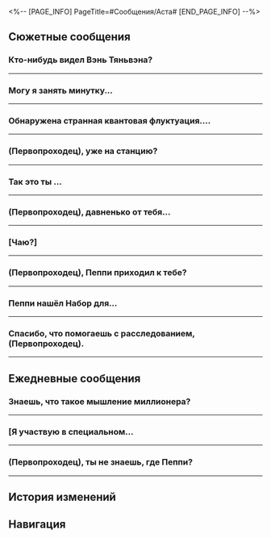<%-- [PAGE_INFO]
PageTitle=#Сообщения/Аста#
[END_PAGE_INFO] --%>
{{Сообщение Инфобокс
|id          = 1009
|Изображение = Персонаж Аста Иконка.png
|Тип         = Персонаж
|Отправитель = Аста
|ПодписьСоо  = Больше никаких покупок...
|Фракция     = Космическая станция «Герта»
}}

==Сюжетные сообщения==
===Кто-нибудь видел Вэнь Тяньвэна?===
{{Сообщения
|условие_получения = 
|текст =
:'''Аста:''' Кто-нибудь видел Вэнь Тяньвэна?
:'''Арлан:''' Может, в похищении виноват Легион?
:'''Аста:''' Арлан, поверь мне, никто не захочет похищать вспыльчивого старика. (Первопроходец), тебе это ничего не напоминает?
:{Выбор} На станции есть старики?
::'''(Первопроходец):''' На станции есть ещё старики?
:{Выбор} Кому понадобилось похищать сварливого старика?..
::'''(Первопроходец):''' Кому понадобилось похищать сварливого старика?..
:'''Аста:''' Если будет время, следи за стариком. Он, возможно, тоже путешествует по космосу со своим лучшим другом юности.
:'''Аста:''' Где бы ты его ни {{MC|м=увидел|ж=увидела}}, пожалуйста, дай знать.
}}
----

===Могу я занять минутку...===
{{Сообщения
|условие_получения = 
|текст =
:'''Аста:''' Могу я занять минутку твоего времени, (Первопроходец)? Ты случайно не {{MC|ж=знакома|м=знаком}} с классической поэзией?
:'''Аста:''' Я теперь тоже говорю как поэт прошлого.
:'''Аста:''' Я получила конфиденциальное письмо. Всё хорошо, но я не смогла его прочитать.
:'''Аста:''' Твои познания велики. Помоги мне, когда будет время. Иначе я умру от любопытства.
<!--;{Принятая миссия: Искатели духов}-->
}}
----

===Обнаружена странная квантовая флуктуация....===
{{Сообщения
|условие_получения = 
|текст =
:'''Аста:''' Обнаружена странная квантовая флуктуация. Ты ведь очевидец. Что случилось?
:{Выбор} Я {{MC|ж=исправила|м=исправил}} диковину.
::'''(Первопроходец):''' Я пару раз {{MC|ж=треснула|м=треснул}} по диковине, и трещина исчезла. Ох, да я {{MC|ж=сама|м=сам}} себе не верю.
::'''Аста:''' ...Я тоже не могу поверить.
:{Выбор} Я и {{MC|ж=сама|м=сам}} не {{MC|ж=поняла|м=понял}}.
::'''(Первопроходец):''' Я пару раз {{MC|ж=треснула|м=треснул}} по диковине, и трещина исчезла. Ох, да я {{MC|ж=сама|м=сам}} себе не верю.
::'''Аста:''' ...Поэтому оно называется «ударным обслуживанием»?
:'''Аста:''' Серверные данные из Паноптикона действительно показывают, что она восстановилась и в данный момент активирована. Он выдаёт стабильные показатели энергии.
:'''Аста:''' Это может быть чистой случайностью, но как-то не похоже это на совпадение. У тебя руки Эоном благословлены, что ли?
:'''Аста:''' Да шучу я. Главное - результат. Я отправила тебе награду, не забудь проверить её.
}}
----

===(Первопроходец), уже {{MC|ж=вернулась|м=вернулся}} на станцию?===
{{Сообщения
|условие_получения = 
|текст =
:'''Аста:''' (Первопроходец), уже {{MC|ж=вернулась|м=вернулся}} на станцию?
:'''Аста:''' Я хочу кое о чём поговорить с тобой.
:'''Аста:''' Если не сложно, можешь зайти ко мне?
:{Выбор} У меня плохое предчувствие...
::'''(Первопроходец):''' У меня плохое предчувствие...
::'''Аста:''' Нет, что ты! Ничего такого, я только хочу обсудить с тобой кое-что.
::'''Аста:''' Просто в переписке это сложно сделать.
:{Выбор} Понятно, возвращаюсь на экспресс.
::'''(Первопроходец):''' Понятно, возвращаюсь на экспресс.
::'''Аста:''' Эй, ну хватит издеваться! Мне правда нужно срочно кое о чём поговорить!
:'''Аста:''' Буду ждать тебя в обычном месте. Пожалуйста, поторопись.
<!--;{Принятая миссия: Неожиданный поворот}-->
}}
----

===Так это ты {{MC|ж=помогла|м=помог}}...===
{{Сообщения
|условие_получения = 
|текст =
:'''Аста:''' Так это ты {{MC|ж=помогла|м=помог}} Вэнь Шилин с экспериментом?
:{Выбор} Именно.
::'''(Первопроходец):''' В точку! Это я!
::'''Аста:''' Не ожидала, что ты будешь так гордиться собой.
:{Выбор} Не по моей части...
::'''(Первопроходец):''' Кто это? Впервые слышу.
::'''Аста:''' Но ведь в её отчёте напротив графы «Лаборант» было записано твоё имя.
:'''Аста:''' Ох, вы же её избалуете. Даже не знаю, как её отчёт прошёл проверку...
:'''Аста:''' В общем, я приостановлю процесс проверки этого эксперимента, а ты не вмешивайся больше, пожалуйста.
}}
----

===(Первопроходец), давненько от тебя...===
{{Сообщения
|условие_получения = 
|текст =
:'''Аста:''' (Первопроходец), давненько от тебя ничего не было слышно. Говорят, вы сейчас на Лофу Сяньчжоу.
:'''Аста:''' Хотя экспресс существует для Освоения, но я хочу кое-что узнать и о Сяньчжоу.
:'''Аста:''' Ты {{MC|ж=слышала|м=слышал}} о... местном онлайн-чате Сяньчжоу «Красавица-лисичка»?
:{Выбор} Я не очень понимаю...
::'''(Первопроходец):''' Не-а, не {{MC|ж=слышала|м=слышал}}. Интересное что-то?
::'''Аста:''' Хм, не {{MC|ж=слышала|м=слышал}}, значит? Там что-то странное...
:{Выбор} Очень интересно.
::'''(Первопроходец):''' Занятно. Скинь ссылку, я посмотрю.
::'''Аста:''' Если что, это не моя тебе рекомендация.
:'''Аста:''' Ты не {{MC|ж=поняла|м=понял}}. Тут дело в одном из наших исследователей...
:'''Аста:''' Нет-нет, я не говорю, что наш исследователь - красавица-лисичка!
:'''Аста:''' Уф, как всё сложно. Давай, когда выдастся время, ты заглянешь к нам на станцию и мы поболтаем?
:{Выбор} Меня только красавица-лисичка интересует.
::'''(Первопроходец):''' Да причём тут твой исследователь? Меня только красавица-лисичка интересует. Давай встретимся, и ты всё расскажешь.
:{Выбор} Моё время стоит денег.
::'''(Первопроходец):''' А мне точно нужно на космическую станцию? Моё время стоит денег.
::'''Аста:''' А? Собираешь плату, чтобы открыть свой собственный чат-сервис Первопроходцев? Я-то думала, мы друзья.
::'''Аста:''' Хм, я тут посчитала, что моих карманных денег в этом месяце хватит, чтобы тебя нанять! Иди сюда, наймит!
:{Выбор} Я приду, когда у меня будет время.
::'''(Первопроходец):''' Вызываемый абонент недоступен. Я приду, когда у меня будет время.
<!--;{Принятая миссия: Из Сяньчжоу с любовью}-->
}}
----

===[Чаю?]===
{{Сообщения
|условие_получения = 
|текст =
:'''Аста:''' [[Файл:Стикер ГПП 11 Доктор Рацио 01.png|80px|&lbrack;Чаю?&rbrack;]]
:'''Аста:''' (Первопроходец), помощь нужна.
:{Выбор} Какая?
::'''(Первопроходец):''' Какая?
::'''(Первопроходец):''' [[Файл:Стикер ГПП 07 Пом-Пом 07.png|80px|&lbrack;Недоумение&rbrack;]]
:{Выбор} А подробнее?
::'''(Первопроходец):''' Можешь подробнее объяснить?
:'''Аста:''' Жуань Мэй на космической станции сотворила маленьких созданий, я пока оставила их в Изолированной зоне.
:'''Аста:''' Хочу попросить тебя взрастить этих малышей.
:{Выбор} А почему меня?
::'''(Первопроходец):''' А почему меня? Может, лучше сама займёшься этим?
::'''Аста:''' Из всех, кого я знаю, ты подходишь лучше всего. Да и к тому же... То, что госпожа Жуань Мэй оставила их здесь, в какой-то мере произошло из-за тебя.
:{Выбор} Да на станции столько исследователей...
::'''(Первопроходец):''' И обязательно меня нагружать, когда по всей станции без дела слоняются исследователи?
::'''(Первопроходец):''' [[Файл:Стикер ГПП 07 Пом-Пом 04.png|80px|&lbrack;Отказ&rbrack;]]
::'''Аста:''' Скоро им будет не до отдыха.
:'''Аста:''' Мы со Скрюллумом обновили робоняня, и теперь он будет тебе во всём содействовать. Я тоже буду приглядывать, конечно.
:'''Аста:''' Займись этим, пожалуйста.
<!--;{Принятая миссия: Охота на экзотических питомцев: Взращивание}-->
}}
----

===(Первопроходец), Пеппи приходил к тебе?===
{{Сообщения
|условие_получения = 
|текст =
:'''Аста:''' (Первопроходец), Пеппи приходил к тебе?
:{Выбор} Нет.
::'''(Первопроходец):''' Нет, а он не в Главной контрольной зоне разве?
::'''Аста:''' Там он бывает в свободное время, а сейчас он на задании.
:{Выбор} А почему он должен прийти ко мне?
::'''(Первопроходец):''' А почему он должен прийти ко мне? Он даже лапу не подаст, если я попрошу. С чего вдруг ему меня искать?
::'''Аста:''' Пеппи уже большой мальчик, самостоятельный.
:'''Аста:''' Недавно украли диковину, и я отправила его к тебе на помощь...
:'''Аста:''' Я видела, что он в хранилище, поэтому подумала, что вы уже встретились.
:{Выбор} Диковину украли?
::'''(Первопроходец):''' Диковину украли? Ведущий исследователь, следует вложиться в апгрейд системы безопасности!
::'''Аста:''' Если проблему можно решить деньгами, то это не проблема. Тут особая ситуация.
:{Выбор} А зачем ты Пеппи ко мне отправила?
::'''(Первопроходец):''' А зачем ты Пеппи ко мне отправила? Раз что-то пропало, то, наверное, нужно в Отдел безопасности обратиться?
:'''Аста:''' Украли Набор для фильтрации счастья, это куб, в котором хранилась радость. Он очень ценится у исследователей.
:'''Аста:''' Я думала начать проверку с исследователей, но госпожа Жуань Мэй вот-вот посетит станцию.
:'''Аста:''' Я боюсь, что это может испортить всё впечатление.
:'''Аста:''' У Пеппи отличный нюх, а ещё он не привлекает внимание, когда бегает по станции. На мой взгляд он лучше всего подходит для расследования.
:'''Аста:''' Я заблокировала и другие зоны на станции, пока все заняты визитом Жуань Мэй.
:'''Аста:''' Только вот... Пеппи пропал. Вдруг с ним что-то случилось? (Первопроходец), поищешь его?
:{Выбор} Я разберусь.
::'''(Первопроходец):''' Ерунда, я разберусь.
::'''Аста:''' Спасибо! Отправлю тебе координаты его расположения.
:{Выбор} Человек собаке друг, да?
::'''(Первопроходец):''' Прямо какое-то дежавю...
::'''Аста:''' Да ладно тебе, Пеппи послушный.
:'''Аста:''' А, кстати, чуть не забыла. Я установила Пеппи устройство, сделанное на заказ. Когда найдёшь его, не забудь активировать маячок - там сюрприз.
}}
----

===Пеппи нашёл Набор для...===
{{Сообщения
|условие_получения = 
|текст =
:'''Аста:''' Пеппи нашёл Набор для фильтрации счастья. Знаю, что всё это благодаря тебе, (Первопроходец).
:'''Аста:''' Один он бы не справился.
:'''Аста:''' С тех пор как он вернулся, хвалит тебя не переставая.
:{Выбор} Гав-гав-гав?
::'''(Первопроходец):''' Хвалит? Как это?
::'''Аста:''' В следующий раз {{MC|ж=сама|м=сам}} у него спросишь.
:{Выбор} Да пустяки.
::'''(Первопроходец):''' Ой, да ладно тебе, ни к чему эти благодарности. {{MC|ж=Помогла|м=Помог}} и ладно.
::'''Аста:''' [[Файл:Стикер ГПП 11 Доктор Рацио 01.png|80px|&lbrack;Чаю?&rbrack;]]
:'''Аста:''' Ладно, хватит про Пеппи. Вообще я кое-что другое хотела с тобой обсудить.
:'''Аста:''' Возвращайся и поговори с робонянем, там что-то удивительное обнаружилось.
:{Выбор} Насколько удивительное?
::'''(Первопроходец):''' Насколько удивительное?
:{Выбор} Иду-иду.
::'''(Первопроходец):''' Иду-иду.
:'''Аста:''' Сходи и узнаешь. Не буду ничего рассказывать, чтобы не испортить сюрприз.
}}
----

===Спасибо, что помогаешь с расследованием, (Первопроходец).===
{{Сообщения
|условие_получения = 
|текст =
:'''Аста:''' Спасибо, что помогаешь с расследованием, (Первопроходец).
:'''Аста:''' Кстати, ты {{MC|ж=видела|м=видел}} создание, похожее на госпожу Герту? Забавно, правда? Вы общались уже?
:{Выбор} (Рассказать, что произошло в тот день)
:'''(Первопроходец):''' А, ты про Булочку С Глицинией. Она действительно похожа на Герту. Даже характер у них одинаковый.
:'''(Первопроходец):''' А ещё она тоже любит науку. В тот день она привела с собой приятелей, и рассказала, что хочет закончить с проектом по генетическому секвенированию, поэтому попросила, чтобы я {{MC|ж=взрастила|м=взрастил}} ей побольше созданий для исследований.
:'''Аста:''' [[Файл:Стикер ГПП 07 Пом-Пом 08.png|80px|&lbrack;Шок&rbrack;]]
:'''Аста:''' Только я не очень понимаю, почему госпожа Жуань Мэй решила создать похожую на госпожу Герту малышку.
:'''Аста:''' Но больше всего меня интересуют... «приятели», которых ты {{MC|ж=упомянула|м=упомянул}}. Они тоже на кого-то похожи?
:{Выбор} Да, но не так сильно.
::'''(Первопроходец):''' Да, но не так сильно. Будто, знаешь, когда на улице встречаешь кого-то в такой же одежде, как у тебя. Вроде и похоже, конечно, но не на сто процентов.
:{Выбор} Да, просто один в один.
::'''(Первопроходец):''' Да! Просто один в один! Нарекаю их Мини-Герта и Мини-Мэй!
:'''Аста:''' Эти малышки особенные. У них... Я получила отчёт от робоняня.
:'''Аста:''' Кстати! Робонянь хочет с тобой увидеться. Похоже что-то произошло с похожей на госпожу Герту малышкой.
:'''Аста:''' Не знаю, чем они занимаются... У меня своих дел полно, совсем времени нет. Ну и робот говорит, что хочет видеть именно тебя, ох... (Первопроходец), сходи, как время будет.
:{Выбор} Это в стиле Герты...
::'''(Первопроходец):''' Это в стиле Герты...
:{Выбор} Уже бегу.
::'''(Первопроходец):''' Уже бегу.
:'''Аста:''' Ага
}}
----

==Ежедневные сообщения==
===Знаешь, что такое мышление миллионера?===
{{Сообщения
|условие_получения = 
|текст=
:'''Аста:''' Знаешь, что такое мышление миллионера?
:'''Аста:''' Хочешь узнать об этом?
:{Выбор} Что за мышление миллионера?
::'''(Первопроходец):''' ...Зачем ты меня это спрашиваешь, Аста?
:{Выбор} Не знаю и не хочу знать.
::'''(Первопроходец):''' Не знаю, не хочу знать, не понимаю и не хочу понимать.
:'''Аста:''' Прекрасный ответ!
:'''Аста:''' Можно скриншот сделаю?
:'''Аста:''' Твоё имя закрашу.
:'''Аста:''' Проблем не будет.
:{Выбор} А как отменить отправку сообщения?
:'''(Первопроходец):''' [[Файл:Стикер ГПП 07 Пом-Пом 08.png|80px|&lbrack;Шок&rbrack;]]
:'''(Первопроходец):''' А как отменить отправку сообщения?
:'''Аста:''' Да ты не переживай, тут ничего серьёзного.
:'''Аста:''' К сожалению, меня снова пригласили провести семинар в прямом эфире. Тема на этот раз - «Выступление на высшем уровне: мышление миллионера изменит ваши финансовые взгляды и улучшит представления о богатстве».
:'''Аста:''' Мне нужно убедить их, что эта тема очень скучная.
:'''Аста:''' Кто это вообще смотреть будет?
:{Выбор} Лучше мы с Пеппи побегаем за фрисби.
::'''(Первопроходец):''' Лучше мы с Пеппи побегаем за фрисби.
:{Выбор} Лучше посмотрю, как робот еду развозит.
::'''(Первопроходец):''' Лучше посмотрю, как робот еду развозит.
:'''Аста:''' Ха-ха-ха! Точно!
:'''Аста:''' Можно ещё один скриншот сделаю?
:{Выбор} ОK
:'''(Первопроходец):''' [[Файл:Стикер ГПП 07 Пом-Пом 05.png|80px|&lbrack;ОК&rbrack;]]
:'''Аста:''' [[Файл:Стикер ГПП 07 Пом-Пом 05.png|80px|&lbrack;ОК&rbrack;]]
}}
----

===[Я участвую в специальном...===
{{Сообщения
|условие_получения = 
|текст=
:'''Аста:''' [Я участвую в специальном аукционе Cosmo Premium. Нажмите на кнопку, чтобы помочь мне получить скидку в размере 50% на обработку заказа и выиграть другие неожиданные скидки. Ссылка на событие: ██████]
:'''Аста:''' [Я добавила интересный предмет в корзину Cosmo Premium. Помоги мне заплатить за него: ████████]
:{Выбор} Тебя взломали?
::'''(Первопроходец):''' Ты точно Аста? Такое ощущение, что тебя взломали.
::'''Аста:''' Я Аста!
::'''Аста:''' Постой...
:{Выбор} Не могу открыть ссылку.
::'''(Первопроходец):''' Я бы {{MC|ж=помогла|м=помог}} заплатить, но ссылка не открывается...
::'''Аста:''' Постой...
::'''Аста:''' [[Файл:Стикер ГПП 07 Пом-Пом 08.png|80px|&lbrack;Шок&rbrack;]]
::'''Аста:''' (Первопроходец), ты же не {{MC|ж=успела|м=успел}} перевести деньги? Если {{MC|ж=успела|м=успел}}, скажи, сколько, я верну.
:{Выбор} Сообщение отклонено.
::'''(Первопроходец):''' Вы были добавлены в чёрный список и более не можете отправлять сообщения.
::'''Аста:''' ???
::'''Аста:''' Постой...
:'''Аста:''' Прости, я случайно не туда нажала.
:'''Аста:''' Всё в порядке, страница деактивирована.
:{Выбор} Не волнуйся.
::'''(Первопроходец):''' Не волнуйся, я на такое не ведусь.
::'''Аста:''' Отлично.
:{Выбор} Мне интересно, ты пользуешься скидками?
::'''(Первопроходец):''' Мне интересно. Ты пользуешься скидками? Ты вообще знаешь, что это такое?
::'''Аста:''' А с чего бы мне ими не пользоваться? (Первопроходец), ты всегда такие странные вопросы задаёшь.
:{Выбор} И что же произошло?
:'''(Первопроходец):''' И что же произошло?
:'''Аста:''' Я добавляла товары и не заметила, как корзина заполнилась, потому поспешила всё оплатить.
:'''Аста:''' Я случайно нажала не туда и отправила тебе ссылку.
:{Выбор} Вот бы и мне такие проблемы.
:'''(Первопроходец):''' Вот бы и мне проблемы с заполненной корзиной.
:'''(Первопроходец):''' [[Файл:Стикер ГПП 07 Пом-Пом 02.png|80px|&lbrack;Плач&rbrack;]]
:'''Аста:''' Я покупаю вещи для космической станции.
}}
----

===(Первопроходец), ты не знаешь, где Пеппи?===
{{Сообщения
|условие_получения = 
|текст=
:'''Аста:''' (Первопроходец), ты не знаешь, где Пеппи?
:{Выбор} Прости, я не знаю.
::'''(Первопроходец):''' Прости, у меня было много дел, я не знаю.
:{Выбор} Думаю, всё там же.
::'''(Первопроходец):''' Пеппи? Думаю, он всё ещё где-то на станции. Куда ещё он мог деться?
:{Выбор} А что такое?
:'''(Первопроходец):''' А что такое?
:'''Аста:''' Я жду результаты осмотра Пеппи от Отдела медицины.
:'''Аста:''' Он хромает на переднюю лапку, но видимых ран нет.
:'''Аста:''' Я проверила записи с камер, но так и не поняла, как он её повредил.
:{Выбор} Может, он притворяется?
::'''(Первопроходец):''' Питомцы - всё равно что дети. Может, он притворяется?
::'''Аста:''' Не знаю... Пеппи совсем не такой.
:{Выбор} Как Арлан?
::'''(Первопроходец):''' Может, Пеппи поранился, как Арлан?
::'''Аста:''' Нет, у Пеппи нет ран.
:'''Аста:''' ...
:'''Аста:''' Я получила результаты осмотра Пеппи.
:'''Аста:''' В них указано, что у него идеальное здоровье.
:'''Аста:''' Он не болен.
:'''Аста:''' И переломов никаких нет.
:'''Аста:''' С чего бы Пеппи притворяться хромым? Зачем?
:'''Аста:''' Не понимаю.
:{Выбор} Он хочет больше играть с тобой.
::'''(Первопроходец):''' Последнее время ты очень занята. Может, мало с ним играешь?
::'''(Первопроходец):''' Вот и притворился хромым, чтобы ты проводила с ним больше времени.
::'''Аста:''' Возможно. Я давно с ним не гуляла.
::'''Аста:''' Нужно ещё купить ему любимых лакомств.
:{Выбор} Возможно, он подражает Арлану.
::'''(Первопроходец):''' Возможно, он подсознательно копирует Арлана.
::'''Аста:''' Арлан повредил руку во время вторжения Легиона.
::'''Аста:''' Пеппи постоянно был с ним.
::'''Аста:''' Ты {{MC|ж=права|м=прав}}. Он может имитировать поведение окружающих...
:'''Аста:''' К счастью, Пеппи в порядке.
:'''Аста:''' Он такой умный...
:'''Аста:''' Что тут сказать.
:'''Аста:''' Питомцы похожи на своих владельцев.
}}
----

==История изменений==
{{История изменений|2.7}}

==Навигация==
{{Сообщения Навбокс}}